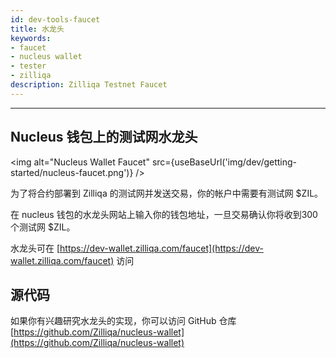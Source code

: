 ```yaml
---
id: dev-tools-faucet
title: 水龙头
keywords: 
- faucet
- nucleus wallet
- tester
- zilliqa
description: Zilliqa Testnet Faucet
---
```

---

## Nucleus 钱包上的测试网水龙头

<img alt="Nucleus Wallet Faucet" src={useBaseUrl('img/dev/getting-started/nucleus-faucet.png')} />


为了将合约部署到 Zilliqa 的测试网并发送交易，你的帐户中需要有测试网 $ZIL。

在 nucleus 钱包的水龙头网站上输入你的钱包地址，一旦交易确认你将收到300个测试网 $ZIL。

水龙头可在 [https://dev-wallet.zilliqa.com/faucet](https://dev-wallet.zilliqa.com/faucet) 访问

## 源代码

如果你有兴趣研究水龙头的实现，你可以访问 GitHub 仓库 [https://github.com/Zilliqa/nucleus-wallet](https://github.com/Zilliqa/nucleus-wallet)